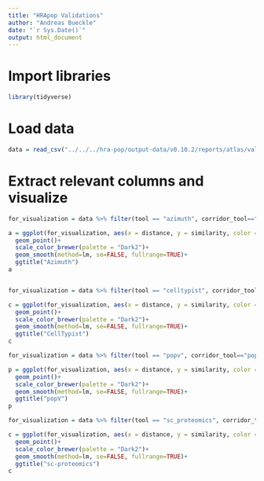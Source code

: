 ```yaml
---
title: "HRApop Validations"
author: "Andreas Bueckle"
date: "`r Sys.Date()`"
output: html_document
---
```


# Import libraries
```r
library(tidyverse)
```
# Load data
```r
data = read_csv("../../../hra-pop/output-data/v0.10.2/reports/atlas/validation-v2p3.csv")
```

# Extract relevant columns and visualize
``` r
for_visualization = data %>% filter(tool == "azimuth", corridor_tool=="azimuth")

a = ggplot(for_visualization, aes(x = distance, y = similarity, color = sex))+
  geom_point()+
  scale_color_brewer(palette = "Dark2")+
  geom_smooth(method=lm, se=FALSE, fullrange=TRUE)+
  ggtitle("Azimuth")
a


for_visualization = data %>% filter(tool == "celltypist", corridor_tool=="celltypist")

c = ggplot(for_visualization, aes(x = distance, y = similarity, color = sex))+
  geom_point()+
  scale_color_brewer(palette = "Dark2")+
  geom_smooth(method=lm, se=FALSE, fullrange=TRUE)+
  ggtitle("CellTypist")
c 

for_visualization = data %>% filter(tool == "popv", corridor_tool=="popv")

p = ggplot(for_visualization, aes(x = distance, y = similarity, color = sex))+
  geom_point()+
  scale_color_brewer(palette = "Dark2")+
  geom_smooth(method=lm, se=FALSE, fullrange=TRUE)+
  ggtitle("popV")
p 

for_visualization = data %>% filter(tool == "sc_proteomics", corridor_tool=="sc_proteomics")

c = ggplot(for_visualization, aes(x = distance, y = similarity, color = sex))+
  geom_point()+
  scale_color_brewer(palette = "Dark2")+
  geom_smooth(method=lm, se=FALSE, fullrange=TRUE)+
  ggtitle("sc-proteomics")
c 
```